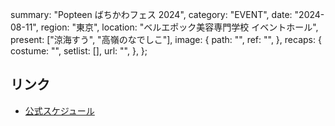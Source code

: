   summary: "Popteen ばちかわフェス 2024",
  category: "EVENT",
  date: "2024-08-11",
  region: "東京",
  location: "ベルエポック美容専門学校 イベントホール",
  present: ["涼海すう", "高嶺のなでしこ"],
  image: {
    path: "",
    ref: "",
  },
  recaps: {
    costume: "",
    setlist: [],
    url: "",
  },
};

## リンク

- [公式スケジュール](https://takanenonadeshiko.jp/?p=2310)
